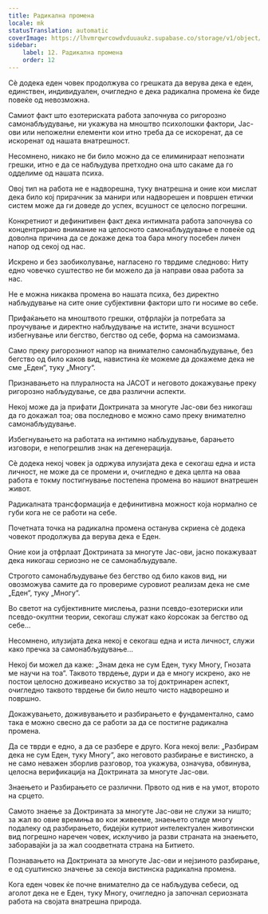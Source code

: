 ```yaml
---
title: Радикална промена
locale: mk
statusTranslation: automatic
coverImage: https://lhvmrqwrcowdvduuaukz.supabase.co/storage/v1/object/public/strapi-uploads/small_cover-tratado-de-psicologia-revolucionaria.webp-5e15e1cec4e0ebebcde5d7fc7565d8fd.webp
sidebar:
    label: 12. Радикална промена
    order: 12
---
```

Сѐ додека еден човек продолжува со грешката да верува дека е еден, единствен, индивидуален, очигледно е дека радикална промена ќе биде повеќе од невозможна.

Самиот факт што езотериската работа започнува со ригорозно самонабљудување, ни укажува на мноштво психолошки фактори, Јас-ови или непожелни елементи кои итно треба да се искоренат, да се искоренат од нашата внатрешност.

Несомнено, никако не би било можно да се елиминираат непознати грешки, итно е да се набљудува претходно она што сакаме да го одделиме од нашата психа.

Овој тип на работа не е надворешна, туку внатрешна и оние кои мислат дека било кој прирачник за манири или надворешен и површен етички систем може да ги доведе до успех, всушност се целосно погрешни.

Конкретниот и дефинитивен факт дека интимната работа започнува со концентрирано внимание на целосното самонабљудување е повеќе од доволна причина да се докаже дека тоа бара многу посебен личен напор од секој од нас.

Искрено и без заобиколување, нагласено го тврдиме следново: Ниту едно човечко суштество не би можело да ја направи оваа работа за нас.

Не е можна никаква промена во нашата психа, без директно набљудување на сите оние субјективни фактори што ги носиме во себе.

Прифаќањето на мноштвото грешки, отфрлајќи ја потребата за проучување и директно набљудување на истите, значи всушност избегнување или бегство, бегство од себе, форма на самоизмама.

Само преку ригорозниот напор на внимателно самонабљудување, без бегство од било каков вид, навистина ќе можеме да докажеме дека не сме „Еден“, туку „Многу“.

Признавањето на плуралноста на ЈАСОТ и неговото докажување преку ригорозно набљудување, се два различни аспекти.

Некој може да ја прифати Доктрината за многуте Јас-ови без никогаш да го докажал тоа; ова последново е можно само преку внимателно самонабљудување.

Избегнувањето на работата на интимно набљудување, барањето изговори, е непогрешлив знак на дегенерација.

Сѐ додека некој човек ја одржува илузијата дека е секогаш една и иста личност, не може да се промени и, очигледно е дека целта на оваа работа е токму постигнување постепена промена во нашиот внатрешен живот.

Радикалната трансформација е дефинитивна можност која нормално се губи кога не се работи на себе.

Почетната точка на радикална промена останува скриена сѐ додека човекот продолжува да верува дека е Еден.

Оние кои ја отфрлаат Доктрината за многуте Јас-ови, јасно покажуваат дека никогаш сериозно не се самонабљудувале.

Строгото самонабљудување без бегство од било каков вид, ни овозможува самите да го провериме суровиот реализам дека не сме „Еден“, туку „Многу“.

Во светот на субјективните мислења, разни псевдо-езотериски или псевдо-окултни теории, секогаш служат како ќорсокак за бегство од себе...

Несомнено, илузијата дека некој е секогаш една и иста личност, служи како пречка за самонабљудување...

Некој би можел да каже: „Знам дека не сум Еден, туку Многу, Гнозата ме научи на тоа“. Таквото тврдење, дури и да е многу искрено, ако не постои целосно доживеано искуство за тој доктринарен аспект, очигледно таквото тврдење би било нешто чисто надворешно и површно.

Докажувањето, доживувањето и разбирањето е фундаментално, само така е можно свесно да се работи за да се постигне радикална промена.

Да се тврди е едно, а да се разбере е друго. Кога некој вели: „Разбирам дека не сум Еден, туку Многу“, ако неговото разбирање е вистинско, а не само неважен зборлив разговор, тоа укажува, означува, обвинува, целосна верификација на Доктрината за многуте Јас-ови.

Знаењето и Разбирањето се различни. Првото од нив е на умот, второто на срцето.

Самото знаење за Доктрината за многуте Јас-ови не служи за ништо; за жал во овие времиња во кои живееме, знаењето отиде многу подалеку од разбирањето, бидејќи кутриот интелектуален животински вид погрешно наречен човек, исклучиво ја разви страната на знаењето, заборавајќи ја за жал соодветната страна на Битието.

Познавањето на Доктрината за многуте Јас-ови и нејзиното разбирање, е од суштинско значење за секоја вистинска радикална промена.

Кога еден човек ќе почне внимателно да се набљудува себеси, од аголот дека не е Еден, туку Многу, очигледно ја започнал сериозната работа на својата внатрешна природа.

